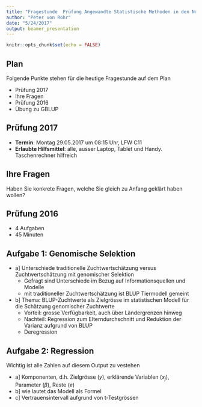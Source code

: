 ```yaml
---
title: "Fragestunde  Prüfung Angewandte Statistische Methoden in den Nutztierwissenschaften"
author: "Peter von Rohr"
date: "5/24/2017"
output: beamer_presentation
---
```


```r
knitr::opts_chunk$set(echo = FALSE)
```

## Plan

Folgende Punkte stehen für die heutige Fragestunde auf dem Plan

- Prüfung 2017
- Ihre Fragen
- Prüfung 2016
- Übung zu GBLUP


## Prüfung 2017

- __Termin__:  Montag 29.05.2017 um 08:15 Uhr, LFW C11
- __Erlaubte Hilfsmittel__: alle, ausser Laptop, Tablet und Handy. Taschenrechner hilfreich


## Ihre Fragen

Haben Sie konkrete Fragen, welche Sie gleich zu Anfang geklärt haben wollen?


## Prüfung 2016

- 4 Aufgaben
- 45 Minuten


## Aufgabe 1: Genomische Selektion

- a] Unterschiede traditionelle Zuchtwertschätzung versus Zuchtwertschätzung mit genomischer Selektion
    + Gefragt sind Unterschiede im Bezug auf Informationsquellen und Modelle
    + mit traditioneller Zuchtwertschätzung ist BLUP Tiermodell gemeint
    
- b] Thema: BLUP-Zuchtwerte als Zielgrösse im statistischen Modell für die Schätzung genomischer Zuchtwerte
    + Vorteil: grosse Verfügbarkeit, auch über Ländergrenzen hinweg
    + Nachteil: Regression zum Elterndurchschnitt und Reduktion der Varianz aufgrund von BLUP
    + Deregression    


## Aufgabe 2: Regression

Wichtig ist alle Zahlen auf diesem Output zu vestehen

- a] Komponenten, d.h. Zielgrösse ($y$), erklärende Variablen ($x_j$), Parameter ($\beta$), Reste ($e$)
- b] wie lautet das Modell als Formel
- c] Vertrauensintervall aufgrund von t-Testgrössen
